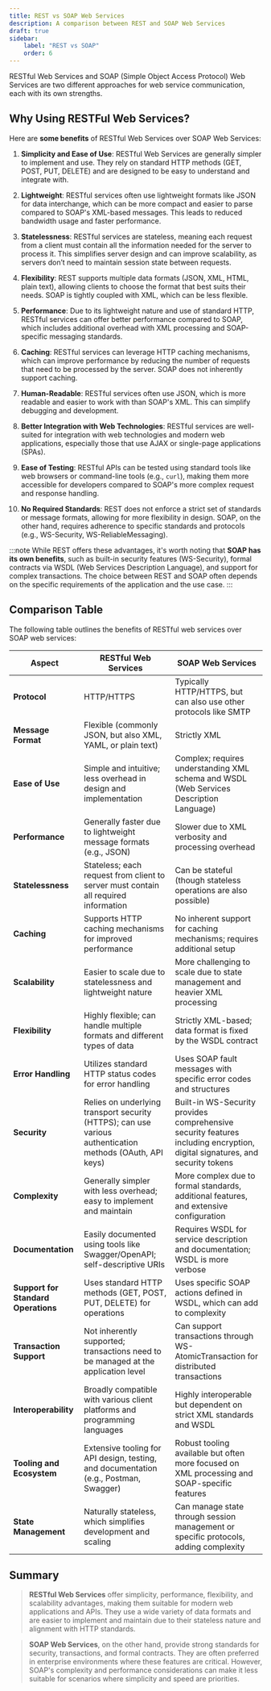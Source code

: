 ```yaml
---
title: REST vs SOAP Web Services
description: A comparison between REST and SOAP Web Services
draft: true
sidebar:
    label: "REST vs SOAP"
    order: 6
---
```


RESTful Web Services and SOAP (Simple Object Access Protocol) Web Services are two different approaches for web service communication, each with its own strengths.

## Why Using RESTFul Web Services?

Here are **some benefits** of RESTful Web Services over SOAP Web Services:

1. **Simplicity and Ease of Use**: RESTful Web Services are generally simpler to implement and use. They rely on standard HTTP methods (GET, POST, PUT, DELETE) and are designed to be easy to understand and integrate with.

2. **Lightweight**: RESTful services often use lightweight formats like JSON for data interchange, which can be more compact and easier to parse compared to SOAP's XML-based messages. This leads to reduced bandwidth usage and faster performance.

3. **Statelessness**: RESTful services are stateless, meaning each request from a client must contain all the information needed for the server to process it. This simplifies server design and can improve scalability, as servers don’t need to maintain session state between requests.

4. **Flexibility**: REST supports multiple data formats (JSON, XML, HTML, plain text), allowing clients to choose the format that best suits their needs. SOAP is tightly coupled with XML, which can be less flexible.

5. **Performance**: Due to its lightweight nature and use of standard HTTP, RESTful services can offer better performance compared to SOAP, which includes additional overhead with XML processing and SOAP-specific messaging standards.

6. **Caching**: RESTful services can leverage HTTP caching mechanisms, which can improve performance by reducing the number of requests that need to be processed by the server. SOAP does not inherently support caching.

7. **Human-Readable**: RESTful services often use JSON, which is more readable and easier to work with than SOAP's XML. This can simplify debugging and development.

8. **Better Integration with Web Technologies**: RESTful services are well-suited for integration with web technologies and modern web applications, especially those that use AJAX or single-page applications (SPAs).

9. **Ease of Testing**: RESTful APIs can be tested using standard tools like web browsers or command-line tools (e.g., `curl`), making them more accessible for developers compared to SOAP's more complex request and response handling.

10. **No Required Standards**: REST does not enforce a strict set of standards or message formats, allowing for more flexibility in design. SOAP, on the other hand, requires adherence to specific standards and protocols (e.g., WS-Security, WS-ReliableMessaging).

:::note
While REST offers these advantages, it's worth noting that **SOAP has its own benefits**, such as built-in security features (WS-Security), formal contracts via WSDL (Web Services Description Language), and support for complex transactions. The choice between REST and SOAP often depends on the specific requirements of the application and the use case.
:::

## Comparison Table

The following table outlines the benefits of RESTful web services over SOAP web services:

| **Aspect**              | **RESTful Web Services**                                           | **SOAP Web Services**                                               |
|-------------------------|--------------------------------------------------------------------|---------------------------------------------------------------------|
| **Protocol**            | HTTP/HTTPS                                                         | Typically HTTP/HTTPS, but can also use other protocols like SMTP    |
| **Message Format**      | Flexible (commonly JSON, but also XML, YAML, or plain text)        | Strictly XML                                                         |
| **Ease of Use**         | Simple and intuitive; less overhead in design and implementation   | Complex; requires understanding XML schema and WSDL (Web Services Description Language) |
| **Performance**         | Generally faster due to lightweight message formats (e.g., JSON)    | Slower due to XML verbosity and processing overhead                  |
| **Statelessness**       | Stateless; each request from client to server must contain all required information | Can be stateful (though stateless operations are also possible)    |
| **Caching**             | Supports HTTP caching mechanisms for improved performance          | No inherent support for caching mechanisms; requires additional setup |
| **Scalability**         | Easier to scale due to statelessness and lightweight nature         | More challenging to scale due to state management and heavier XML processing |
| **Flexibility**         | Highly flexible; can handle multiple formats and different types of data | Strictly XML-based; data format is fixed by the WSDL contract         |
| **Error Handling**      | Utilizes standard HTTP status codes for error handling              | Uses SOAP fault messages with specific error codes and structures    |
| **Security**            | Relies on underlying transport security (HTTPS); can use various authentication methods (OAuth, API keys) | Built-in WS-Security provides comprehensive security features including encryption, digital signatures, and security tokens |
| **Complexity**          | Generally simpler with less overhead; easy to implement and maintain | More complex due to formal standards, additional features, and extensive configuration |
| **Documentation**       | Easily documented using tools like Swagger/OpenAPI; self-descriptive URIs | Requires WSDL for service description and documentation; WSDL is more verbose |
| **Support for Standard Operations** | Uses standard HTTP methods (GET, POST, PUT, DELETE) for operations | Uses specific SOAP actions defined in WSDL, which can add to complexity |
| **Transaction Support** | Not inherently supported; transactions need to be managed at the application level | Can support transactions through WS-AtomicTransaction for distributed transactions |
| **Interoperability**    | Broadly compatible with various client platforms and programming languages | Highly interoperable but dependent on strict XML standards and WSDL |
| **Tooling and Ecosystem** | Extensive tooling for API design, testing, and documentation (e.g., Postman, Swagger) | Robust tooling available but often more focused on XML processing and SOAP-specific features |
| **State Management**    | Naturally stateless, which simplifies development and scaling         | Can manage state through session management or specific protocols, adding complexity |

## Summary

> **RESTful Web Services** offer simplicity, performance, flexibility, and scalability advantages, making them suitable for modern web applications and APIs. They use a wide variety of data formats and are easier to implement and maintain due to their stateless nature and alignment with HTTP standards.

> **SOAP Web Services**, on the other hand, provide strong standards for security, transactions, and formal contracts. They are often preferred in enterprise environments where these features are critical. However, SOAP's complexity and performance considerations can make it less suitable for scenarios where simplicity and speed are priorities.
